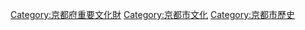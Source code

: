 [[Category:京都府重要文化財|Category:京都府重要文化財]]
[[Category:京都市文化|Category:京都市文化]]
[[Category:京都市歷史|Category:京都市歷史]]